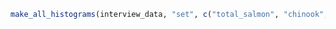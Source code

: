 
```r
make_all_histograms(interview_data, "set", c("total_salmon", "chinook", "chum+sockeye", "trip_duration", "soak_duration", "p_chinook"))
```
